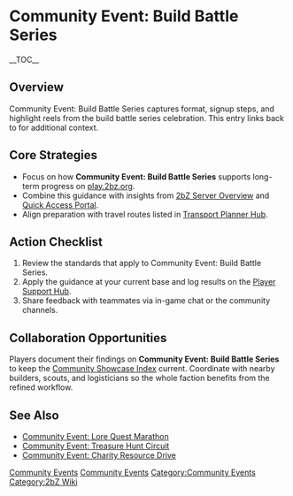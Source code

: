 {{Short description|Community Event: Build Battle Series captures format, signup steps, and highlight reels from the build battle series celebration}}
= Community Event: Build Battle Series =
{{2bZ Navbox}}
__TOC__

== Overview ==
Community Event: Build Battle Series captures format, signup steps, and highlight reels
from the build battle series celebration. This entry links back to [[Category:Community
Events|Community Events]] for additional context.

== Core Strategies ==
* Focus on how '''Community Event: Build Battle Series''' supports long-term progress on [[play.2bz.org]].
* Combine this guidance with insights from [[2bZ Server Overview]] and [[Quick Access Portal]].
* Align preparation with travel routes listed in [[Transport Planner Hub]].

== Action Checklist ==
# Review the [[Category:Community Events|Community Events]] standards that apply to Community Event: Build Battle Series.
# Apply the guidance at your current base and log results on the [[Player Support Hub]].
# Share feedback with teammates via in-game chat or the community channels.

== Collaboration Opportunities ==
Players document their findings on '''Community Event: Build Battle Series''' to keep the
[[Community Showcase Index]] current. Coordinate with nearby builders, scouts, and
logisticians so the whole faction benefits from the refined workflow.

== See Also ==
* [[Community Event: Lore Quest Marathon]]
* [[Community Event: Treasure Hunt Circuit]]
* [[Community Event: Charity Resource Drive]]

[[Category:Community Events]]
[[Category:2bZ Wiki]]
